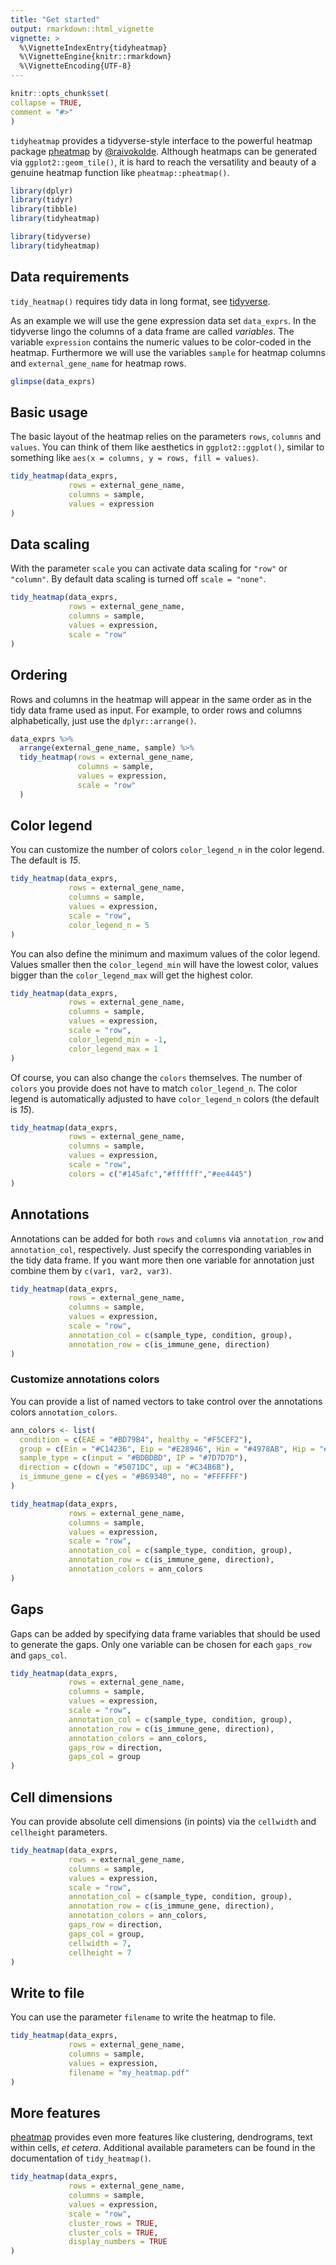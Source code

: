 ```yaml
---
title: "Get started"
output: rmarkdown::html_vignette
vignette: >
  %\VignetteIndexEntry{tidyheatmap}
  %\VignetteEngine{knitr::rmarkdown}
  %\VignetteEncoding{UTF-8}
---
```


```r
knitr::opts_chunk$set(
collapse = TRUE,
comment = "#>"
)
```

`tidyheatmap` provides a tidyverse-style interface to the powerful heatmap package [pheatmap](https://github.com/raivokolde/pheatmap) by [\@raivokolde](https://github.com/raivokolde). Although heatmaps can be generated via `ggplot2::geom_tile()`, it is hard to reach the versatility and beauty of a genuine heatmap function like `pheatmap::pheatmap()`.

```r
library(dplyr)
library(tidyr)
library(tibble)
library(tidyheatmap)
```

```r
library(tidyverse)
library(tidyheatmap)
```

## Data requirements

`tidy_heatmap()` requires tidy data in long format, see [tidyverse](https://tidyr.tidyverse.org/index.html).

As an example we will use the gene expression data set `data_exprs`. In the tidyverse lingo the columns of a data frame are called *variables*. The variable `expression` contains the numeric values to be color-coded in the heatmap. Furthermore we will use the variables `sample` for heatmap columns and `external_gene_name` for heatmap rows.

```r
glimpse(data_exprs)
```

## Basic usage

The basic layout of the heatmap relies on the parameters `rows`, `columns` and `values`. You can think of them like aesthetics in `ggplot2::ggplot()`, similar to something like `aes(x = columns, y = rows, fill = values)`.


```r
tidy_heatmap(data_exprs,
             rows = external_gene_name,
             columns = sample,
             values = expression
)
```

## Data scaling

With the parameter `scale` you can activate data scaling for `"row"` or `"column"`. By default data scaling is turned off `scale = "none"`.

```r
tidy_heatmap(data_exprs,
             rows = external_gene_name,
             columns = sample,
             values = expression,
             scale = "row"
)
```

## Ordering

Rows and columns in the heatmap will appear in the same order as in the tidy data frame used as input. For example, to order rows and columns alphabetically, just use the `dplyr::arrange()`.

```r
data_exprs %>% 
  arrange(external_gene_name, sample) %>% 
  tidy_heatmap(rows = external_gene_name,
               columns = sample,
               values = expression,
               scale = "row"
  )
```

## Color legend

You can customize the number of colors `color_legend_n` in the color legend. The default is *15*.

```r
tidy_heatmap(data_exprs,
             rows = external_gene_name,
             columns = sample,
             values = expression,
             scale = "row",
             color_legend_n = 5
)
```

You can also define the minimum and maximum values of the color legend.
Values smaller then the `color_legend_min` will have the lowest color, values bigger than the `color_legend_max` will get the highest color.

```r
tidy_heatmap(data_exprs,
             rows = external_gene_name,
             columns = sample,
             values = expression,
             scale = "row",
             color_legend_min = -1,
             color_legend_max = 1
)
```

Of course, you can also change the `colors` themselves. The number of `colors` you provide does not have to match `color_legend_n`. The color legend is automatically adjusted to have `color_legend_n` colors (the default is *15*).

```r
tidy_heatmap(data_exprs,
             rows = external_gene_name,
             columns = sample,
             values = expression,
             scale = "row",
             colors = c("#145afc","#ffffff","#ee4445")
)
```

## Annotations

Annotations can be added for both `rows` and `columns` via `annotation_row` and `annotation_col`, respectively. Just specify the corresponding variables in the tidy data frame. If you want more then one variable for annotation just combine them by `c(var1, var2, var3)`.

```r
tidy_heatmap(data_exprs,
             rows = external_gene_name,
             columns = sample,
             values = expression,
             scale = "row",
             annotation_col = c(sample_type, condition, group),
             annotation_row = c(is_immune_gene, direction)
)
```

### Customize annotations colors

You can provide a list of named vectors to take control over the annotations colors `annotation_colors`.

```r
ann_colors <- list(
  condition = c(EAE = "#BD79B4", healthy = "#F5CEF2"),
  group = c(Ein = "#C14236", Eip = "#E28946", Hin = "#4978AB", Hip = "#98BB85"),
  sample_type = c(input = "#BDBDBD", IP = "#7D7D7D"),
  direction = c(down = "#5071DC", up = "#C34B6B"),
  is_immune_gene = c(yes = "#B69340", no = "#FFFFFF")
)

tidy_heatmap(data_exprs,
             rows = external_gene_name,
             columns = sample,
             values = expression,
             scale = "row",
             annotation_col = c(sample_type, condition, group),
             annotation_row = c(is_immune_gene, direction),
             annotation_colors = ann_colors
)
```

## Gaps

Gaps can be added by specifying data frame variables that should be used to generate the gaps. Only one variable can be chosen for each `gaps_row` and `gaps_col`.

```r
tidy_heatmap(data_exprs,
             rows = external_gene_name,
             columns = sample,
             values = expression,
             scale = "row",
             annotation_col = c(sample_type, condition, group),
             annotation_row = c(is_immune_gene, direction),
             annotation_colors = ann_colors,
             gaps_row = direction,
             gaps_col = group
)
```

## Cell dimensions

You can provide absolute cell dimensions (in points) via the `cellwidth` and `cellheight` parameters.

```r
tidy_heatmap(data_exprs,
             rows = external_gene_name,
             columns = sample,
             values = expression,
             scale = "row",
             annotation_col = c(sample_type, condition, group),
             annotation_row = c(is_immune_gene, direction),
             annotation_colors = ann_colors,
             gaps_row = direction,
             gaps_col = group,
             cellwidth = 7,
             cellheight = 7
)
```

## Write to file

You can use the parameter `filename` to write the heatmap to file.

```r
tidy_heatmap(data_exprs,
             rows = external_gene_name,
             columns = sample,
             values = expression,
             filename = "my_heatmap.pdf"
)
```

## More features

[pheatmap](https://github.com/raivokolde/pheatmap) provides even more features like clustering, dendrograms, text within cells, *et cetera*. Additional available parameters can be found in the documentation of `tidy_heatmap()`. 

```r
tidy_heatmap(data_exprs,
             rows = external_gene_name,
             columns = sample,
             values = expression,
             scale = "row",
             cluster_rows = TRUE,
             cluster_cols = TRUE,
             display_numbers = TRUE
)
```
